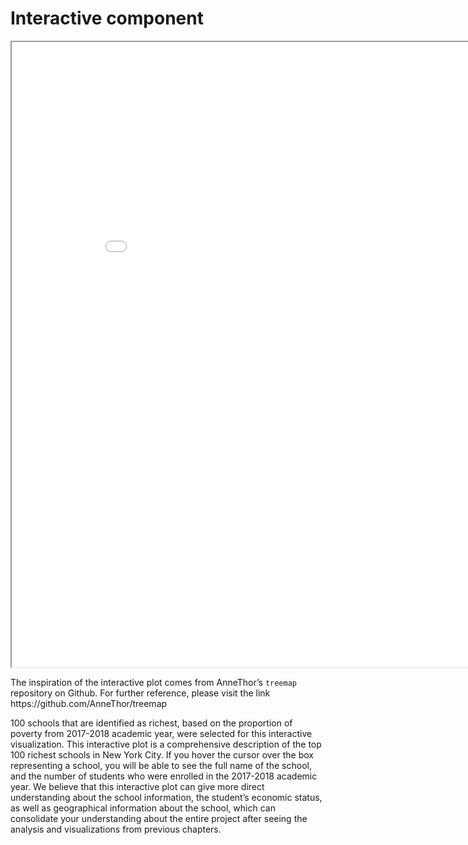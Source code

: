 # Interactive component

<iframe src="section6.html" width="900" height="1000"></iframe>

The inspiration of the interactive plot comes from AnneThor's `treemap` repository on Github. For further reference, please visit the link https://github.com/AnneThor/treemap 

100 schools that are identified as richest, based on the proportion of poverty from 2017-2018 academic year, were selected for this interactive visualization. This interactive plot is a comprehensive description of the top 100 richest schools in New York City. If you hover the cursor over the box representing a school, you will be able to see the full name of the school, and the number of students who were enrolled in the 2017-2018 academic year. We believe that this interactive plot can give more direct understanding about the school information, the student's economic status, as well as geographical information about the school, which can consolidate your understanding about the entire project after seeing the analysis and visualizations from previous chapters.